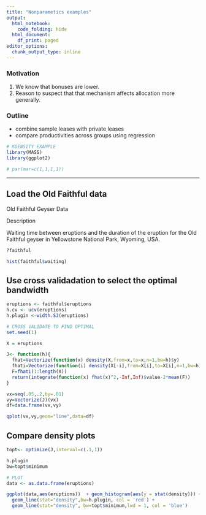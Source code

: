 ```yaml
---
title: "Nonparametics examples"
output:
  html_notebook:
    code_folding: hide
  html_document:
    df_print: paged
editor_options:
  chunk_output_type: inline
---
```


### Motivation
1. We know that bonuses are lower. 
2. Reason to suspect that that mechanism affects allocation more generally.

### Outline
- combine sample leases with private leases
- compare productivities across groups using regression

```r
# KDENSITY EXAMPLE
library(MASS)
library(ggplot2)

# par(mar=c(1,1,1,1))
```

***
## Load the Old Faithful data

Old Faithful Geyser Data

Description

Waiting time between eruptions and the duration of the eruption for the Old Faithful geyser in Yellowstone National Park, Wyoming, USA.

```r
?faithful

hist(faithful$waiting)

```

## Use cross validadation to select the optimal bandwidth

```r
eruptions <- faithful$eruptions
h.cv <- ucv(eruptions)
h.plugin <-width.SJ(eruptions)

# CROSS VALIDATE TO FIND OPTIMAL
set.seed(1)

X = eruptions

J<- function(h){
  fhat=Vectorize(function(x) density(X,from=x,to=x,n=1,bw=h)$y)
  fhati=Vectorize(function(i) density(X[-i],from=X[i],to=X[i],n=1,bw=h)$y)
  F=fhati(1:length(X))
  return(integrate(function(x) fhat(x)^2,-Inf,Inf)$value-2*mean(F))
}

vx=seq(.05,.2,by=.01)
vy=Vectorize(J)(vx)
df=data.frame(vx,vy)

qplot(vx,vy,geom="line",data=df)
```

## Compare density plots 

```r
topt<- optimize(J,interval=c(.1,1))

h.plugin
bw=topt$minimum

# PLOT
data <- as.data.frame(eruptions)

ggplot(data,aes(eruptions))  + geom_histogram(aes(y = stat(density))) +
  geom_line(stat="density",bw=h.plugin, col = 'red') + 
  geom_line(stat="density", bw=topt$minimum,lwd = 1, col = 'blue')

```
